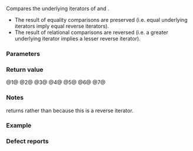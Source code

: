 {{title|1=operator==,!=,&lt;,&lt;=,&gt;,&gt;=,&lt;=&gt;{{petty|(std::reverse_iterator)}}}}
{{cpp/iterator/reverse_iterator/navbar}}
{{dcl begin}}
{{dcl header|iterator}}
{{dcla|num=1|constexpr=c++17|1=
template&lt; class Iter1, class Iter2 &gt;
bool operator==( const std::reverse_iterator&lt;Iter1&gt;&amp; lhs,
                 const std::reverse_iterator&lt;Iter2&gt;&amp; rhs );
}}
{{dcla|num=2|constexpr=c++17|1=
template&lt; class Iter1, class Iter2 &gt;
bool operator!=( const std::reverse_iterator&lt;Iter1&gt;&amp; lhs,
                 const std::reverse_iterator&lt;Iter2&gt;&amp; rhs );
}}
{{dcla|num=3|constexpr=c++17|
template&lt; class Iter1, class Iter2 &gt;
bool operator&lt; ( const std::reverse_iterator&lt;Iter1&gt;&amp; lhs,
                 const std::reverse_iterator&lt;Iter2&gt;&amp; rhs );
}}
{{dcla|num=4|constexpr=c++17|1=
template&lt; class Iter1, class Iter2 &gt;
bool operator&lt;=( const std::reverse_iterator&lt;Iter1&gt;&amp; lhs,
                 const std::reverse_iterator&lt;Iter2&gt;&amp; rhs );
}}
{{dcla|num=5|constexpr=c++17|
template&lt; class Iter1, class Iter2 &gt;
bool operator&gt; ( const std::reverse_iterator&lt;Iter1&gt;&amp; lhs,
                 const std::reverse_iterator&lt;Iter2&gt;&amp; rhs );
}}
{{dcla|num=6|constexpr=c++17|1=
template&lt; class Iter1, class Iter2 &gt;
bool operator&gt;=( const std::reverse_iterator&lt;Iter1&gt;&amp; lhs,
                 const std::reverse_iterator&lt;Iter2&gt;&amp; rhs );
}}
{{dcl|num=7|since=c++20|1=
template&lt; class Iter1, std::three_way_comparable_with&lt;Iter1&gt; Iter2 &gt;
constexpr std::compare_three_way_result_t&lt;Iter1, Iter2&gt;
    operator&lt;=&gt;( const std::reverse_iterator&lt;Iter1&gt;&amp; lhs,
                 const std::reverse_iterator&lt;Iter2&gt;&amp; rhs );
}}
{{dcl end}}

Compares the underlying iterators of {{c|lhs}} and {{c|rhs}}.
* The result of equality comparisons are preserved (i.e. equal underlying iterators imply equal reverse iterators).
* The result of relational comparisons are reversed (i.e. a greater underlying iterator implies a lesser reverse iterator).

{{rrev|since=c++20|
@1@ {{cpp/enable if|{{c|1=lhs.base() == rhs.base()}} is well-formed and convertible to {{c/core|bool}}}}.

@2@ {{cpp/enable if|{{c|1=lhs.base() != rhs.base()}} is well-formed and convertible to {{c/core|bool}}}}.

@3@ {{cpp/enable if|{{c|lhs.base() &gt; rhs.base()}} is well-formed and convertible to {{c/core|bool}}}}.

@4@ {{cpp/enable if|{{c|1=lhs.base() &gt;= rhs.base()}} is well-formed and convertible to {{c/core|bool}}}}.

@5@ {{cpp/enable if|{{c|lhs.base() &lt; rhs.base()}} is well-formed and convertible to {{c/core|bool}}}}.

@6@ {{cpp/enable if|{{c|1=lhs.base() &lt;= rhs.base()}} is well-formed and convertible to {{c/core|bool}}}}.
}}


===Parameters===
{{par begin}}
{{par|lhs, rhs|iterator adaptors to compare}}
{{par end}}

===Return value===
@1@ {{c|1=lhs.base() == rhs.base()}}
@2@ {{c|1=lhs.base() != rhs.base()}}
@3@ {{c|lhs.base() &gt; rhs.base()}}
@4@ {{c|1=lhs.base() &gt;= rhs.base()}}
@5@ {{c|lhs.base() &lt; rhs.base()}}
@6@ {{c|1=lhs.base() &lt;= rhs.base()}}
@7@ {{c|1=rhs.base() &lt;=&gt; lhs.base()}}

===Notes===
{{c/core|1=operator&lt;=&gt;}} returns {{c|1=rhs.base() &lt;=&gt; lhs.base()}} rather than {{c|1=lhs.base() &lt;=&gt; rhs.base()}} because this is a reverse iterator.

===Example===
{{example
|code=
#include &lt;cassert&gt;
#include &lt;iterator&gt;

int main()
{
    int a[]{0, 1, 2, 3};
    //            ↑  └───── x, y
    //            └──────── z
    // “x” and “y” are equal, but “x” is less than “z” (reversely)
    std::reverse_iterator&lt;int*&gt;
        x{std::rend(a) - std::size(a)},
        y{std::rend(a) - std::size(a)},
        z{std::rbegin(a) + 1};

    // two-way comparisons
    assert(  x == y );
    assert(!(x != y));
    assert(!(x &lt;  y));
    assert(  x &lt;= y );
    assert(!(x == z));
    assert(  x != z );
    assert(  x &lt;  z );
    assert(  x &lt;= z );

    // three-way comparisons
    assert(  x &lt;=&gt; y == 0 );
    assert(!(x &lt;=&gt; y &lt;  0));
    assert(!(x &lt;=&gt; y &gt;  0));
    assert(!(x &lt;=&gt; z == 0));
    assert(  x &lt;=&gt; z &lt;  0 );
    assert(!(x &lt;=&gt; z &gt;  0));
}
}}

===Defect reports===
{{dr list begin}}
{{dr list item|wg=lwg|dr=280|std=C++98|before=heterogeneous assignment was not allowed|after=allowed}}
{{dr list end}}

{{langlinks|de|es|fr|it|ja|pt|ru|zh}}
